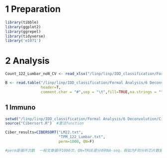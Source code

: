# 1 Preparation
```r
library(tibble)
library(ggplot2)
library(ggrepel)
library(tidyverse)
library('e1071')  
```

# 2 Analysis
```r
Count_122_Lumbar_noN_CV <- read_xlsx("/linp/linp/IDD_classification/Formal Analysis/1 Primary matrix/Count_122_Lumbar_no_noisy_5.xlsx")

B <- read.table("/linp/linp/IDD_classification/Formal Analysis/6 Deconvolution/Cibersortx/AS_BR/BR_AS_sig.txt",
                header=T,
                comment.char = "#",sep = "\t",fill=TRUE,na.strings = "",quote="")
```
## 1 Immuno
```r
setwd("/linp/linp/IDD_classification/Formal Analysis/6 Deconvolution/Cibersortx/")
source("Cibersort.R")  #激活function

Ciber_results=CIBERSORT("LM22.txt",
                        "TPM_122_Lumbar.txt", 
                        perm=1000, QN=F)   

#perm是循环次数  一般文章循环1000次，QN=TRUE是分析RNA-seq，假如为F则分析芯片数据
```